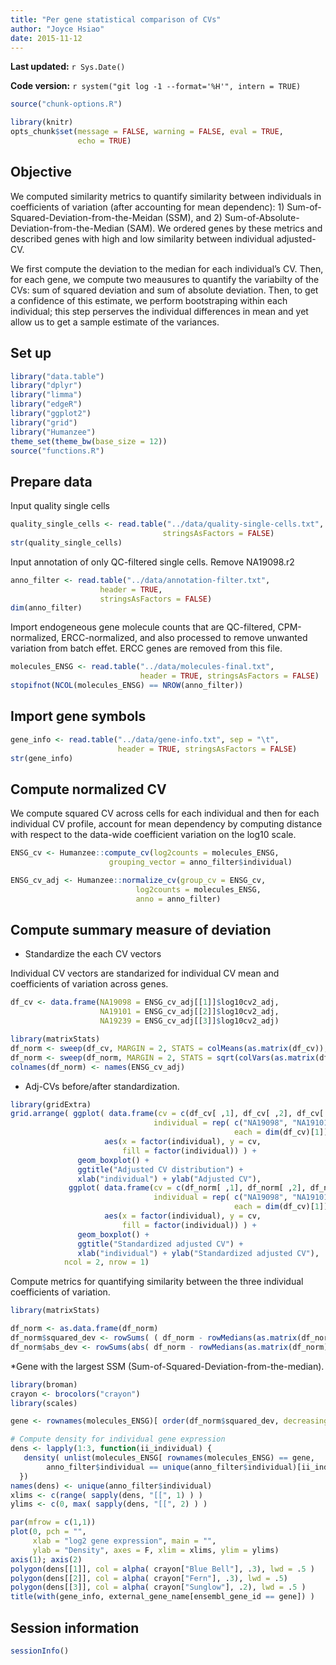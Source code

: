 ```yaml
---
title: "Per gene statistical comparison of CVs"
author: "Joyce Hsiao"
date: 2015-11-12
---
```


**Last updated:** `r Sys.Date()`

**Code version:** `r system("git log -1 --format='%H'", intern = TRUE)`

```r
source("chunk-options.R")

library(knitr)
opts_chunk$set(message = FALSE, warning = FALSE, eval = TRUE, 
               echo = TRUE)
```


## Objective

We computed similarity metrics to quantify similarity between individuals in coefficients of variation (after accounting for mean dependenc): 1) Sum-of-Squared-Deviation-from-the-Meidan (SSM), and 2) Sum-of-Absolute-Deviation-from-the-Median (SAM). We ordered genes by these metrics and described genes with high and low similarity between individual adjusted-CV. 

We first compute the deviation to the median for each individual's CV. Then, for each gene, we compute two meausures to quantify the variabilty of the CVs: sum of squared deviation and sum of absolute deviation. Then, to get a confidence of this estimate, we perform bootstraping within each individual; this step perserves the individual differences in mean and yet allow us to get a sample estimate of the variances. 


## Set up

```r
library("data.table")
library("dplyr")
library("limma")
library("edgeR")
library("ggplot2")
library("grid")
library("Humanzee")
theme_set(theme_bw(base_size = 12))
source("functions.R")
```


## Prepare data

Input quality single cells

```r
quality_single_cells <- read.table("../data/quality-single-cells.txt", 
                                  stringsAsFactors = FALSE)
str(quality_single_cells)
```

Input annotation of only QC-filtered single cells. Remove NA19098.r2

```r
anno_filter <- read.table("../data/annotation-filter.txt", 
                    header = TRUE,
                    stringsAsFactors = FALSE)
dim(anno_filter)
```

Import endogeneous gene molecule counts that are QC-filtered, CPM-normalized, ERCC-normalized, and also processed to remove unwanted variation from batch effet. ERCC genes are removed from this file.

```r
molecules_ENSG <- read.table("../data/molecules-final.txt", 
                             header = TRUE, stringsAsFactors = FALSE)
stopifnot(NCOL(molecules_ENSG) == NROW(anno_filter))
```


## Import gene symbols

```r
gene_info <- read.table("../data/gene-info.txt", sep = "\t",
                        header = TRUE, stringsAsFactors = FALSE)
str(gene_info)
```


## Compute normalized CV 

We compute squared CV across cells for each individual and then for each individual CV profile, account for mean dependency by computing distance with respect to the data-wide coefficient variation on the log10 scale. 

```r
ENSG_cv <- Humanzee::compute_cv(log2counts = molecules_ENSG,
                      grouping_vector = anno_filter$individual)

ENSG_cv_adj <- Humanzee::normalize_cv(group_cv = ENSG_cv, 
                            log2counts = molecules_ENSG, 
                            anno = anno_filter)
```

## Compute summary measure of deviation 

* Standardize the each CV vectors

Individual CV vectors are standarized for individual CV mean and coefficients of variation across genes. 

```r
df_cv <- data.frame(NA19098 = ENSG_cv_adj[[1]]$log10cv2_adj,
                    NA19101 = ENSG_cv_adj[[2]]$log10cv2_adj,
                    NA19239 = ENSG_cv_adj[[3]]$log10cv2_adj)

library(matrixStats)
df_norm <- sweep(df_cv, MARGIN = 2, STATS = colMeans(as.matrix(df_cv)), FUN = "-")
df_norm <- sweep(df_norm, MARGIN = 2, STATS = sqrt(colVars(as.matrix(df_cv))), FUN = "/")
colnames(df_norm) <- names(ENSG_cv_adj)
```

* Adj-CVs before/after standardization.


```r
library(gridExtra)
grid.arrange( ggplot( data.frame(cv = c(df_cv[ ,1], df_cv[ ,2], df_cv[ ,3]),
                                individual = rep( c("NA19098", "NA19101", "NA19239"),
                                                  each = dim(df_cv)[1])),
                     aes(x = factor(individual), y = cv,
                         fill = factor(individual)) ) +
               geom_boxplot() +
               ggtitle("Adjusted CV distribution") + 
               xlab("individual") + ylab("Adjusted CV"),
             ggplot( data.frame(cv = c(df_norm[ ,1], df_norm[ ,2], df_norm[ ,3]),
                                individual = rep( c("NA19098", "NA19101", "NA19239"),
                                                  each = dim(df_cv)[1])),
                     aes(x = factor(individual), y = cv,
                         fill = factor(individual)) ) +
               geom_boxplot() +
               ggtitle("Standardized adjusted CV") +
               xlab("individual") + ylab("Standardized adjusted CV"),
            ncol = 2, nrow = 1)
```


Compute metrics for quantifying similarity between the three individual coefficients of variation. 

```r
library(matrixStats)

df_norm <- as.data.frame(df_norm)
df_norm$squared_dev <- rowSums( ( df_norm - rowMedians(as.matrix(df_norm)) )^2 )
df_norm$abs_dev <- rowSums(abs( df_norm - rowMedians(as.matrix(df_norm)) ))
```


*Gene with the largest SSM (Sum-of-Squared-Deviation-from-the-median). 

```r
library(broman)
crayon <- brocolors("crayon")
library(scales)

gene <- rownames(molecules_ENSG)[ order(df_norm$squared_dev, decreasing = TRUE)[3]]

# Compute density for individual gene expression 
dens <- lapply(1:3, function(ii_individual) {
   density( unlist(molecules_ENSG[ rownames(molecules_ENSG) == gene,
        anno_filter$individual == unique(anno_filter$individual)[ii_individual]]) )
  })
names(dens) <- unique(anno_filter$individual)
xlims <- c(range( sapply(dens, "[[", 1) ) )
ylims <- c(0, max( sapply(dens, "[[", 2) ) )

par(mfrow = c(1,1))
plot(0, pch = "", 
     xlab = "log2 gene expression", main = "",
     ylab = "Density", axes = F, xlim = xlims, ylim = ylims)
axis(1); axis(2)
polygon(dens[[1]], col = alpha( crayon["Blue Bell"], .3), lwd = .5 )
polygon(dens[[2]], col = alpha( crayon["Fern"], .3), lwd = .5)
polygon(dens[[3]], col = alpha( crayon["Sunglow"], .2), lwd = .5 )
title(with(gene_info, external_gene_name[ensembl_gene_id == gene]) )
```




## Session information

```r
sessionInfo()
```
